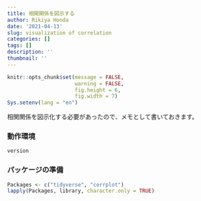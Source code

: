 ```yaml
---
title: 相関関係を図示する
author: Rikiya Honda
date: '2021-04-13'
slug: visualization of correlation
categories: []
tags: []
description: ''
thumbnail: ''
---
```




```r
knitr::opts_chunk$set(message = FALSE,
                      warning = FALSE,
                      fig.height = 6,
                      fig.width = 7)
Sys.setenv(lang = "en")
```

相関関係を図示化する必要があったので、メモとして書いておきます。

### 動作環境
```r
version
```

### パッケージの準備


```r
Packages <- c("tidyverse", "corrplot")
lapply(Packages, library, character.only = TRUE)
```